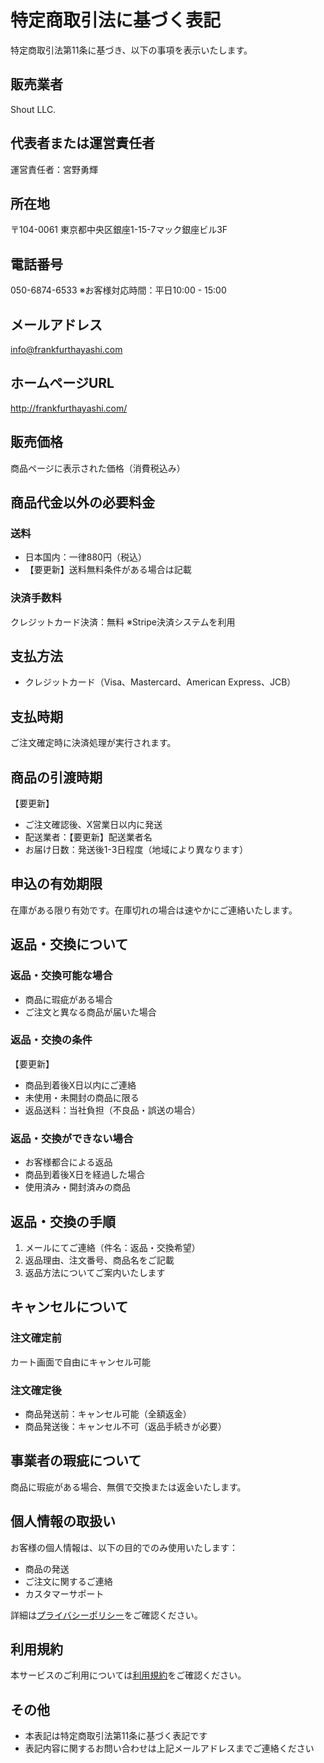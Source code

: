 # 特定商取引法に基づく表記

特定商取引法第11条に基づき、以下の事項を表示いたします。

## 販売業者

Shout LLC.

## 代表者または運営責任者

運営責任者：宮野勇輝

## 所在地

〒104-0061 東京都中央区銀座1-15-7マック銀座ビル3F

## 電話番号

050-6874-6533
※お客様対応時間：平日10:00 - 15:00

## メールアドレス

info@frankfurthayashi.com

## ホームページURL

http://frankfurthayashi.com/

## 販売価格

商品ページに表示された価格（消費税込み）

## 商品代金以外の必要料金

### 送料
- 日本国内：一律880円（税込）
- 【要更新】送料無料条件がある場合は記載

### 決済手数料
クレジットカード決済：無料
※Stripe決済システムを利用

## 支払方法

- クレジットカード（Visa、Mastercard、American Express、JCB）

## 支払時期

ご注文確定時に決済処理が実行されます。

## 商品の引渡時期

【要更新】
- ご注文確認後、X営業日以内に発送
- 配送業者：【要更新】配送業者名
- お届け日数：発送後1-3日程度（地域により異なります）

## 申込の有効期限

在庫がある限り有効です。在庫切れの場合は速やかにご連絡いたします。

## 返品・交換について

### 返品・交換可能な場合
- 商品に瑕疵がある場合
- ご注文と異なる商品が届いた場合

### 返品・交換の条件
【要更新】
- 商品到着後X日以内にご連絡
- 未使用・未開封の商品に限る
- 返品送料：当社負担（不良品・誤送の場合）

### 返品・交換ができない場合
- お客様都合による返品
- 商品到着後X日を経過した場合
- 使用済み・開封済みの商品

## 返品・交換の手順

1. メールにてご連絡（件名：返品・交換希望）
2. 返品理由、注文番号、商品名をご記載
3. 返品方法についてご案内いたします

## キャンセルについて

### 注文確定前
カート画面で自由にキャンセル可能

### 注文確定後
- 商品発送前：キャンセル可能（全額返金）
- 商品発送後：キャンセル不可（返品手続きが必要）

## 事業者の瑕疵について

商品に瑕疵がある場合、無償で交換または返金いたします。

## 個人情報の取扱い

お客様の個人情報は、以下の目的でのみ使用いたします：
- 商品の発送
- ご注文に関するご連絡
- カスタマーサポート

詳細は[プライバシーポリシー](/ja/privacy-policy)をご確認ください。

## 利用規約

本サービスのご利用については[利用規約](/ja/terms-of-service)をご確認ください。

## その他

- 本表記は特定商取引法第11条に基づく表記です
- 表記内容に関するお問い合わせは上記メールアドレスまでご連絡ください
